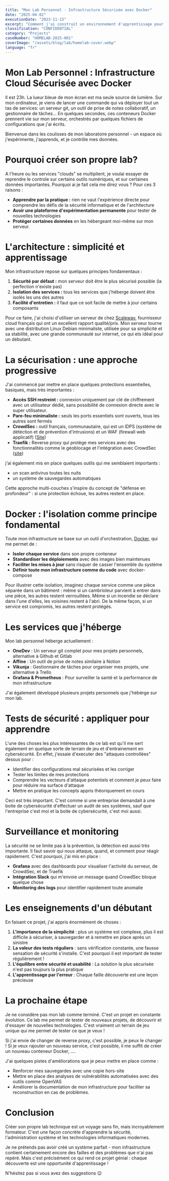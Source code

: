 ```yaml
---
title: "Mon Lab Personnel - Infrastructure Sécurisée avec Docker"
date: "2025-04-02"
executionDate: "2023-11-15"
excerpt: "Comment j'ai construit un environnement d'apprentissage pour expérimenter avec la sécurité informatique, Docker et l'auto-hébergement de services."
classification: "CONFIDENTIAL"
category: "Projects"
caseNumber: "HOMELAB-2025-001"
coverImage: "/assets/blog/lab/homelab-cover.webp"
language: "fr"
---
```


# Mon Lab Personnel : Infrastructure Cloud Sécurisée avec Docker

Il est 23h. La lueur bleue de mon écran est ma seule source de lumière. Sur mon ordinateur, je viens de lancer une commande qui va déployer tout un tas de services: un serveur git, un outil de prise de notes collaboratif, un gestionnaire de tâches... En quelques secondes, ces conteneurs Docker prennent vie sur mon serveur, orchestrés par quelques fichiers de configurations que j'ai écrits.

Bienvenue dans les coulisses de mon laboratoire personnel - un espace où j'expérimente, j'apprends, et je contrôle mes données.

# Pourquoi créer son propre lab?

A l'heure ou les services "clouds" se multiplient, je voulai essayer de reprendre le controle sur certains outils numériques, et sur certaines données importantes.
Pourquoi ai je fait cela me direz vous ? Pour ces 3 raisons :
- **Apprendre par la pratique :** rien ne vaut l'expérience directe pour comprendre les défis de la sécurité informatique et de l'architecture
- **Avoir une plateforme d'expérimentation permanente** pour tester de nouvelles technologies
- **Protéger certaines données** en les hébergeant moi-même sur mon serveur.

# L'architecture : simplicité et apprentissage

Mon infrastructure repose sur quelques principes fondamentaux :
1. **Sécurité par défaut :** mon serveur doit être le plus sécurisé possible (la perfection n'existe pas)
2. **Isolation des services :** tous les services que j'héberge doivent être isolés les uns des autres
3. **Facilité d'entretien :** il faut que ce soit facile de mettre à jour certains composants

Pour ce faire, j'ai choisi d'utiliser un serveur de chez [Scaleway](https://www.scaleway.com), fournisseur cloud français qui ont un excellent rapport qualité/prix. Mon serveur tourne avec une distribution Linux Debian minimaliste, utilisée pour sa simplicité et sa stabilité, avec une grande communauté sur internet, ce qui ets idéal pour un débutant.

<TechnicalImage 
  src="/assets/blog/lab/homelab-architecture.webp" 
  alt="Architecture de mon lab personnel" 
  caption="Vue simplifiée de l'architecture de mon lab personnel sur Scaleway" 
/>

# La sécurisation : une approche progressive

J'ai commencé par mettre en place quelques protections essentielles, basiques, mais très importantes :

- **Accès SSH restreint :** connexion uniquement par clé de chiffrement avec un utilisateur dédié, sans possibilité de connexion directe avec le super utilisateur.
- **Pare-feu minimaliste :** seuls les ports essentiels sont ouverts, tous les autres sont fermés
- **CrowdSec :** outil français, communautaire, qui est un IDPS (système de détéction et de prévention d'intrusions) et un WAF (firewall web applicatif) ([Site](https://www.crowdsec.net/))
- **Traefik :** Reverse proxy qui protège mes services avec des fonctionnalités comme le géoblocage et l'intégration avec CrowdSec ([site](https://traefik.io/traefik/))

j'ai également mis en place quelques outils qui me semblaient importants :
- un scan antivirus toutes les nuits
- un système de sauvegardes automatiques

Cette approche multi-couches s'inspire du concept de "défense en profondeur" : si une protection échoue, les autres restent en place.

# Docker : l'isolation comme principe fondamental

Toute mon infrastructure se base sur un outil d'orchestration, [Docker](https://www.docker.com/), qui me permet de :
- **Isoler chaque service** dans son propre conteneur
- **Standardiser les déploiements** avec des images bien maintenues
- **Faciliter les mises à jour** sans risquer de casser l'ensemble du système
- **Définir toute mon infrastructure comme du code** avec docker-compose

Pour illustrer cette isolation, imaginez chaque service comme une pièce séparée dans un bâtiment : même si un cambrioleur parvient à entrer dans une pièce, les autres restent verrouillées. Même si un incendie se déclare dans l'une d'elles, les voisines restent à l'abri. De la même façon, si un service est compromis, les autres restent protégés.

# Les services que j'héberge

Mon lab personnel héberge actuellement :

- **OneDev** : Un serveur git complet pour mes projets personnels, alternative à Github et Gitlab
- **Affine** : Un outil de prise de notes similaire à Notion
- **Vikunja** : Gestionnaire de tâches pour organiser mes projets, une alternative à Trello
- **Grafana & Prometheus** : Pour surveiller la santé et la performance de mon infrastructure

J'ai également développé plusieurs projets personnels que j'hébèrge sur mon lab.

# Tests de sécurité : appliquer pour apprendre

L'une des choses les plus intéressantes de ce lab est qu'il me sert également en quelque sorte de terrain de jeu et d'entrainement en cybersécurité. En effet, j'essaie d'executer des "attaques controllées" dessus pour :
- Identifier des configurations mal sécurisées et les corriger
- Tester les limites de mes protections
- Comprendre les vecteurs d'attaque potentiels et comment je peux faire pour réduire ma surface d'attaque
- Mettre en pratique les concepts appris théoriquement en cours

Ceci est très important. C'est comme si une entreprise demandait à une boite de cybersécurité d'effectuer un audit de ses systèmes, sauf que l'entreprise c'est moi et la boite de cybersécurité, c'est moi aussi.

# Surveillance et monitoring

La sécurité ne se limite pas à la prévention, la détection est aussi très importante. Il faut savoir qui nous attaque, quand, et comment pour réagir rapidement. C'est pourquoi, j'ai mis en place :

- **Grafana** avec des dashboards pour visualiser l'activité du serveur, de CrowdSec, et de Traefik
- **Intégration Slack** qui m'envoie un message quand CrowdSec bloque quelque chose
- **Monitoring des logs** pour identifier rapidement toute anomalie

<TechnicalImage 
  src="/assets/blog/lab/homelab-grafana.webp" 
  alt="Dashboard Grafana avec monitoring Traefik" 
  caption="Mon dashboard Grafana montrant les statistiques de Traefik" 
/>

# Les enseignements d'un débutant

En faisant ce projet, j'ai appris énormément de choses :

1. **L'importance de la simplicité** : plus un système est complexe, plus il est difficile à sécuriser, à sauvegarder et à remettre en place après un sinistre
2. **La valeur des tests réguliers** : sans vérification constante, une fausse sensation de sécurité s'installe. C'est pourquoi il est important de tester régulièrement !
3. **L'équilibre entre sécurité et usabilité** : La solution la plus sécurisée n'est pas toujours la plus pratique
4. **L'apprentissage par l'erreur** : Chaque faille découverte est une leçon précieuse

# La prochaine étape

Je ne considère pas mon lab comme terminé. C'est un projet en constante évolution.
Ce lab me permet de tester de nouveaux projets, de découvrir et d'essayer de nouvelles technologies. C'est vraiment un terrain de jeu unique qui me permet de tester ce que je veux !

Si j'ai envie de changer de reverse proxy, c'est possible, je peux le changer ! Si je veux rajouter un nouveau service, c'est possible, il me suffit de créer un nouveau conteneur Docker, ....

J'ai quelques pistes d'améliorations que je peux mettre en place comme :
- Renforcer mes sauvegardes avec une copie hors-site
- Mettre en place des analyses de vulnérabilités automatisées avec des outils comme OpenVAS
- Améliorer la documentation de mon infrastructure pour faciliter sa reconstruction en cas de problèmes.

# Conclusion

Créer son propre lab technique est un voyage sans fin, mais incroyablement formateur. C'est une façon concrète d'apprendre la sécurité, l'administration système et les technologies informatiques modernes.

Je ne prétends pas avoir créé un système parfait - mon infrastructure contient certainement encore des failles et des problèmes que n'ai pas repéré. Mais c'est précisément ce qui rend ce projet génial : chaque découverte est une opportunité d'apprentissage !

N'hésitez pas si vous avez des suggestions 😉